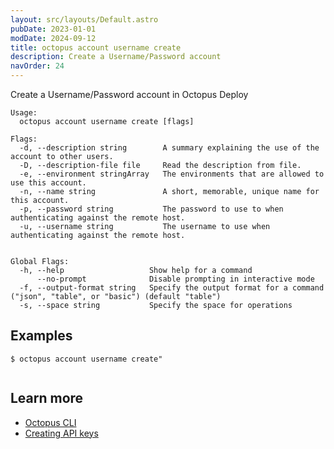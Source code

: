 ```yaml
---
layout: src/layouts/Default.astro
pubDate: 2023-01-01
modDate: 2024-09-12
title: octopus account username create
description: Create a Username/Password account
navOrder: 24
---
```


Create a Username/Password account in Octopus Deploy

```
Usage:
  octopus account username create [flags]

Flags:
  -d, --description string        A summary explaining the use of the account to other users.
  -D, --description-file file     Read the description from file.
  -e, --environment stringArray   The environments that are allowed to use this account.
  -n, --name string               A short, memorable, unique name for this account.
  -p, --password string           The password to use to when authenticating against the remote host.
  -u, --username string           The username to use when authenticating against the remote host.


Global Flags:
  -h, --help                   Show help for a command
      --no-prompt              Disable prompting in interactive mode
  -f, --output-format string   Specify the output format for a command ("json", "table", or "basic") (default "table")
  -s, --space string           Specify the space for operations

```

## Examples

<SamplesInstance />

```
$ octopus account username create"


```

## Learn more

- [Octopus CLI](/docs/octopus-rest-api/cli)
- [Creating API keys](/docs/octopus-rest-api/how-to-create-an-api-key)